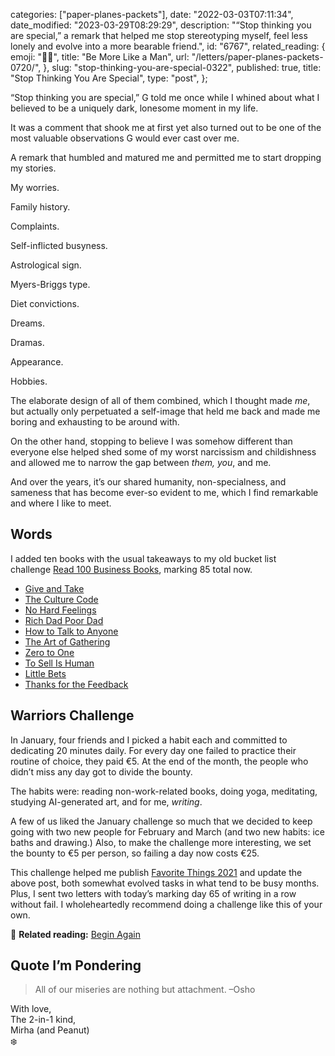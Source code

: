
  categories: ["paper-planes-packets"],
  date: "2022-03-03T07:11:34",
  date_modified: "2023-03-29T08:29:29",
  description:
    "“Stop thinking you are special,” a remark that helped me stop stereotyping myself, feel less lonely and evolve into a more bearable friend.",
  id: "6767",
  related_reading: {
    emoji: "🧞‍♂️",
    title: "Be More Like a Man",
    url: "/letters/paper-planes-packets-0720/",
  },
  slug: "stop-thinking-you-are-special-0322",
  published: true,
  title: "Stop Thinking You Are Special",
  type: "post",
};


“Stop thinking you are special,” G told me once while I whined about what I believed to be a uniquely dark, lonesome moment in my life.

It was a comment that shook me at first yet also turned out to be one of the most valuable observations G would ever cast over me.

A remark that humbled and matured me and permitted me to start dropping my stories.

My worries.

Family history.

Complaints.

Self-inflicted busyness.

Astrological sign.

Myers-Briggs type.

Diet convictions.

Dreams.

Dramas.

Appearance.

Hobbies.

The elaborate design of all of them combined, which I thought made *me*, but actually only perpetuated a self-image that held me back and made me boring and exhausting to be around with.

On the other hand, stopping to believe I was somehow different than everyone else helped shed some of my worst narcissism and childishness and allowed me to narrow the gap between *them,* *you*, and me.

And over the years, it’s our shared humanity, non-specialness, and sameness that has become ever-so evident to me, which I find remarkable and where I like to meet.

## Words

I added ten books with the usual takeaways to my old bucket list challenge [Read 100 Business Books](/posts/read-100-books#finished-reads), marking 85 total now.

- [Give and Take](/posts/read-100-books#76-give-and-take)
- [The Culture Code](/posts/read-100-books#77-the-culture-code)
- [No Hard Feelings](/posts/read-100-books#78-no-hard-feelings)
- [Rich Dad Poor Dad](/posts/read-100-books#79-rich-dad-poor-dad)
- [How to Talk to Anyone](/posts/read-100-books#80-how-to-talk-to-anyone)
- [The Art of Gathering](/posts/read-100-books#81-the-art-of-gathering)
- [Zero to One](/posts/read-100-books#82-zero-to-one)
- [To Sell Is Human](/posts/read-100-books#83-to-sell-is-human)
- [Little Bets](/posts/read-100-books#84-little-bets)
- [Thanks for the Feedback](/posts/read-100-books#85-thanks-for-the-feedback)

## Warriors Challenge

In January, four friends and I picked a habit each and committed to dedicating 20 minutes daily. For every day one failed to practice their routine of choice, they paid €5. At the end of the month, the people who didn’t miss any day got to divide the bounty.

The habits were: reading non-work-related books, doing yoga, meditating, studying AI-generated art, and for me, _writing_.

A few of us liked the January challenge so much that we decided to keep going with two new people for February and March (and two new habits: ice baths and drawing.) Also, to make the challenge more interesting, we set the bounty to €5 per person, so failing a day now costs €25.

This challenge helped me publish [Favorite Things 2021](/posts/favorite-things-2021/) and update the above post, both somewhat evolved tasks in what tend to be busy months. Plus, I sent two letters with today’s marking day 65 of writing in a row without fail. I wholeheartedly recommend doing a challenge like this of your own.

🔖 **Related reading:** [Begin Again](/letters/paper-planes-packets-0619/)

## Quote I’m Pondering

> All of our miseries are nothing but attachment. –Osho

With love,\
The 2-in-1 kind,\
Mirha (and Peanut)\
❄️

